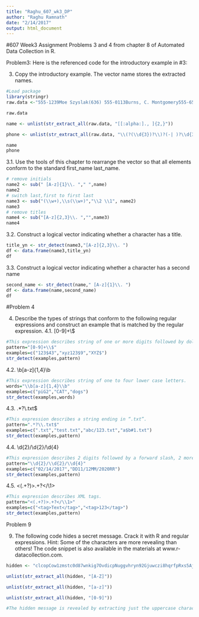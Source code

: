 ```yaml
---
title: "Raghu_607_wk3_DP"
author: "Raghu Ramnath"
date: "2/14/2017"
output: html_document
---
```


#607 Week3 Assignment
Problems 3 and 4 from chapter 8 of Automated Data Collection in R.

Problem3: Here is the referenced code for the introductory example in #3:

3. Copy the introductory example. The vector name stores the extracted names.

```r
#Load package
library(stringr)
raw.data <-"555-1239Moe Szyslak(636) 555-0113Burns, C. Montgomery555-6542Rev. Timothy Lovejoy555 8904Ned Flanders636-555-3226Simpson, Homer5553642Dr. Julius Hibbert"   

raw.data

name <- unlist(str_extract_all(raw.data, "[[:alpha:]., ]{2,}"))

phone <- unlist(str_extract_all(raw.data, "\\(?(\\d{3})?\\)?(-| )?\\d{3}(-| )?\\d{4}"))

name
phone
```

3.1. Use the tools of this chapter to rearrange the vector so that all elements conform to the standard first_name last_name.

```r
# remove initials
name2 <- sub(" [A-z]{1}\\. "," ",name)  
name2
# switch last,first to first last
name3 <- sub("(\\w+),\\s(\\w+)","\\2 \\1", name2)  
name3
# remove titles
name4 <- sub("[A-z]{2,3}\\. ","",name3)  
name4
```

3.2. Construct a logical vector indicating whether a character has a title.

```r

title_yn <- str_detect(name3,"[A-z]{2,3}\\. ")
df <- data.frame(name3,title_yn)
df
```

3.3. Construct a logical vector indicating whether a character has a second name

```r
second_name <- str_detect(name," [A-z]{1}\\. ")
df <- data.frame(name,second_name)
df

```
#Problem 4

4. Describe the types of strings that conform to the following regular expressions and construct an example that is matched by the regular expression.
4.1. [0-9]+\\$
```r
#This expression describes string of one or more digits followed by dollar sign.
pattern="[0-9]+\\$"
examples=c("123$43","xyz123$9","XYZ$")
str_detect(examples,pattern)
```

4.2. \\b[a-z]{1,4}\\b
```r
#This expression describes string of one to four lower case letters.
words="\\b[a-z]{1,4}\\b"
examples=c("piG2","CAT","dogs")
str_detect(examples,words)
```

4.3. .*?\\.txt$
```r
#This expression describes a string ending in “.txt”.
pattern=".*?\\.txt$"
examples=c(".txt","test.txt","abc/123.txt","a$b#1.txt")
str_detect(examples,pattern)

```

4.4. \\d{2}/\\d{2}/\\d{4}
```r
#This expression describes 2 digits followed by a forward slash, 2 more digits, another forward slash, and four more digits like a date format 02/14/2017
pattern="\\d{2}/\\d{2}/\\d{4}"
examples=c("02/14/2017","DD11/12MM/2020RR")
str_detect(examples,pattern)

```

4.5. <(.+?)>.+?</\\1>
```r
#This expression describes XML tags.
pattern="<(.+?)>.+?</\\1>"
examples=c("<tag>Text</tag>","<tag>123</tag>")
str_detect(examples,pattern)
```
Problem 9

9. The following code hides a secret message. Crack it with R and regular expressions. Hint: Some of the characters are more revealing than others! The code snippet is also available in the materials at www.r-datacollection.com.

```r
hidden <- "clcopCow1zmstc0d87wnkig7OvdicpNuggvhryn92Gjuwczi8hqrfpRxs5Aj5dwpn0TanwoUwisdij7Lj8kpf03AT5Idr3coc0bt7yczjatOaootj55t3Nj3ne6c4Sfek.r1w1YwwojigOd6vrfUrbz2.2bkAnbhzgv4R9i05zEcrop.wAgnb.SqoU65fPa1otfb7wEm24k6t3sR9zqe5fy89n6Nd5t9kc4fE905gmc4Rgxo5nhDk!gr"

unlist(str_extract_all(hidden, "[A-Z]"))

unlist(str_extract_all(hidden, "[a-z]"))

unlist(str_extract_all(hidden, "[0-9]"))

#The hidden message is revealed by extracting just the uppercase characters
```